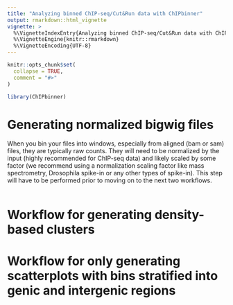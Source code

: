 ```yaml
---
title: "Analyzing binned ChIP-seq/Cut&Run data with ChIPbinner"
output: rmarkdown::html_vignette
vignette: >
  %\VignetteIndexEntry{Analyzing binned ChIP-seq/Cut&Run data with ChIPbinner}
  %\VignetteEngine{knitr::rmarkdown}
  %\VignetteEncoding{UTF-8}
---
```


```r
knitr::opts_chunk$set(
  collapse = TRUE,
  comment = "#>"
)
```

```r
library(ChIPbinner)
```

# Generating normalized bigwig files

When you bin your files into windows, especially from aligned (bam or sam) files, they are typically raw counts. They will need to be normalized by the input (highly recommended for ChIP-seq data) and likely scaled by some factor (we recommend using a normalization scaling factor like mass spectrometry, Drosophila spike-in or any other types of spike-in). This step will have to be performed prior to moving on to the next two workflows.
```r

```

# Workflow for generating density-based clusters

# Workflow for only generating scatterplots with bins stratified into genic and intergenic regions
